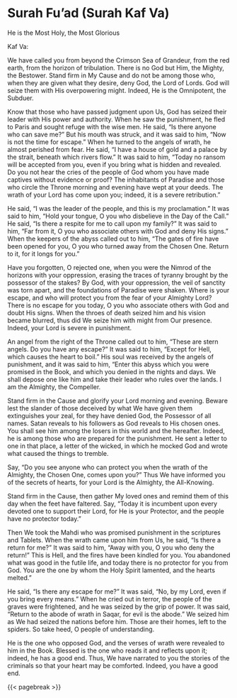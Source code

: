 # Surah Fu'ad (Surah Kaf Va) {#sec-surah-fuad .unnumbered}

He is the Most Holy, the Most Glorious

Kaf Va:

We have called you from beyond the Crimson Sea of Grandeur, from the red earth, from the horizon of tribulation. There is no God but Him, the Mighty, the Bestower. Stand firm in My Cause and do not be among those who, when they are given what they desire, deny God, the Lord of Lords. God will seize them with His overpowering might. Indeed, He is the Omnipotent, the Subduer.

Know that those who have passed judgment upon Us, God has seized their leader with His power and authority. When he saw the punishment, he fled to Paris and sought refuge with the wise men. He said, "Is there anyone who can save me?" But his mouth was struck, and it was said to him, "Now is not the time for escape." When he turned to the angels of wrath, he almost perished from fear. He said, "I have a house of gold and a palace by the strait, beneath which rivers flow." It was said to him, "Today no ransom will be accepted from you, even if you bring what is hidden and revealed. Do you not hear the cries of the people of God whom you have made captives without evidence or proof? The inhabitants of Paradise and those who circle the Throne morning and evening have wept at your deeds. The wrath of your Lord has come upon you; indeed, it is a severe retribution."

He said, "I was the leader of the people, and this is my proclamation." It was said to him, "Hold your tongue, O you who disbelieve in the Day of the Call." He said, "Is there a respite for me to call upon my family?" It was said to him, "Far from it, O you who associate others with God and deny His signs." When the keepers of the abyss called out to him, "The gates of fire have been opened for you, O you who turned away from the Chosen One. Return to it, for it longs for you."

Have you forgotten, O rejected one, when you were the Nimrod of the horizons with your oppression, erasing the traces of tyranny brought by the possessor of the stakes? By God, with your oppression, the veil of sanctity was torn apart, and the foundations of Paradise were shaken. Where is your escape, and who will protect you from the fear of your Almighty Lord? There is no escape for you today, O you who associate others with God and doubt His signs. When the throes of death seized him and his vision became blurred, thus did We seize him with might from Our presence. Indeed, your Lord is severe in punishment.

An angel from the right of the Throne called out to him, "These are stern angels. Do you have any escape?" It was said to him, "Except for Hell, which causes the heart to boil." His soul was received by the angels of punishment, and it was said to him, "Enter this abyss which you were promised in the Book, and which you denied in the nights and days. We shall depose one like him and take their leader who rules over the lands. I am the Almighty, the Compeller.

Stand firm in the Cause and glorify your Lord morning and evening. Beware lest the slander of those deceived by what We have given them extinguishes your zeal, for they have denied God, the Possessor of all names. Satan reveals to his followers as God reveals to His chosen ones. You shall see him among the losers in this world and the hereafter. Indeed, he is among those who are prepared for the punishment. He sent a letter to one in that place, a letter of the wicked, in which he mocked God and wrote what caused the things to tremble.

Say, "Do you see anyone who can protect you when the wrath of the Almighty, the Chosen One, comes upon you?" Thus We have informed you of the secrets of hearts, for your Lord is the Almighty, the All-Knowing.

Stand firm in the Cause, then gather My loved ones and remind them of this day when the feet have faltered. Say, "Today it is incumbent upon every devoted one to support their Lord, for He is your Protector, and the people have no protector today."

Then We took the Mahdi who was promised punishment in the scriptures and Tablets. When the wrath came upon him from Us, he said, "Is there a return for me?" It was said to him, "Away with you, O you who deny the return!" This is Hell, and the fires have been kindled for you. You abandoned what was good in the futile life, and today there is no protector for you from God. You are the one by whom the Holy Spirit lamented, and the hearts melted."

He said, "Is there any escape for me?" It was said, "No, by my Lord, even if you bring every means." When he cried out in terror, the people of the graves were frightened, and he was seized by the grip of power. It was said, "Return to the abode of wrath in Saqar, for evil is the abode." We seized him as We had seized the nations before him. Those are their homes, left to the spiders. So take heed, O people of understanding.

He is the one who opposed God, and the verses of wrath were revealed to him in the Book. Blessed is the one who reads it and reflects upon it; indeed, he has a good end. Thus, We have narrated to you the stories of the criminals so that your heart may be comforted. Indeed, you have a good end.

{{< pagebreak >}}
